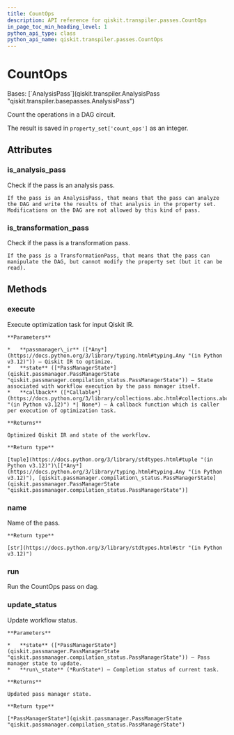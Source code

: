 ```yaml
---
title: CountOps
description: API reference for qiskit.transpiler.passes.CountOps
in_page_toc_min_heading_level: 1
python_api_type: class
python_api_name: qiskit.transpiler.passes.CountOps
---
```


# CountOps

<Class id="qiskit.transpiler.passes.CountOps" isDedicatedPage={true} github="https://github.com/qiskit/qiskit/tree/stable/0.46/qiskit/transpiler/passes/analysis/count_ops.py" signature="qiskit.transpiler.passes.CountOps(*args, **kwargs)">
  Bases: [`AnalysisPass`](qiskit.transpiler.AnalysisPass "qiskit.transpiler.basepasses.AnalysisPass")

  Count the operations in a DAG circuit.

  The result is saved in `property_set['count_ops']` as an integer.

  ## Attributes

  ### is\_analysis\_pass

  <Attribute id="qiskit.transpiler.passes.CountOps.is_analysis_pass" name="is_analysis_pass">
    Check if the pass is an analysis pass.

    If the pass is an AnalysisPass, that means that the pass can analyze the DAG and write the results of that analysis in the property set. Modifications on the DAG are not allowed by this kind of pass.
  </Attribute>

  ### is\_transformation\_pass

  <Attribute id="qiskit.transpiler.passes.CountOps.is_transformation_pass" name="is_transformation_pass">
    Check if the pass is a transformation pass.

    If the pass is a TransformationPass, that means that the pass can manipulate the DAG, but cannot modify the property set (but it can be read).
  </Attribute>

  ## Methods

  ### execute

  <Function id="qiskit.transpiler.passes.CountOps.execute" name="execute" signature="execute(passmanager_ir, state, callback=None)">
    Execute optimization task for input Qiskit IR.

    **Parameters**

    *   **passmanager\_ir** ([*Any*](https://docs.python.org/3/library/typing.html#typing.Any "(in Python v3.12)")) – Qiskit IR to optimize.
    *   **state** ([*PassManagerState*](qiskit.passmanager.PassManagerState "qiskit.passmanager.compilation_status.PassManagerState")) – State associated with workflow execution by the pass manager itself.
    *   **callback** ([*Callable*](https://docs.python.org/3/library/collections.abc.html#collections.abc.Callable "(in Python v3.12)") *| None*) – A callback function which is caller per execution of optimization task.

    **Returns**

    Optimized Qiskit IR and state of the workflow.

    **Return type**

    [tuple](https://docs.python.org/3/library/stdtypes.html#tuple "(in Python v3.12)")\[[*Any*](https://docs.python.org/3/library/typing.html#typing.Any "(in Python v3.12)"), [qiskit.passmanager.compilation\_status.PassManagerState](qiskit.passmanager.PassManagerState "qiskit.passmanager.compilation_status.PassManagerState")]
  </Function>

  ### name

  <Function id="qiskit.transpiler.passes.CountOps.name" name="name" signature="name()">
    Name of the pass.

    **Return type**

    [str](https://docs.python.org/3/library/stdtypes.html#str "(in Python v3.12)")
  </Function>

  ### run

  <Function id="qiskit.transpiler.passes.CountOps.run" name="run" signature="run(dag)">
    Run the CountOps pass on dag.
  </Function>

  ### update\_status

  <Function id="qiskit.transpiler.passes.CountOps.update_status" name="update_status" signature="update_status(state, run_state)">
    Update workflow status.

    **Parameters**

    *   **state** ([*PassManagerState*](qiskit.passmanager.PassManagerState "qiskit.passmanager.compilation_status.PassManagerState")) – Pass manager state to update.
    *   **run\_state** (*RunState*) – Completion status of current task.

    **Returns**

    Updated pass manager state.

    **Return type**

    [*PassManagerState*](qiskit.passmanager.PassManagerState "qiskit.passmanager.compilation_status.PassManagerState")
  </Function>
</Class>

